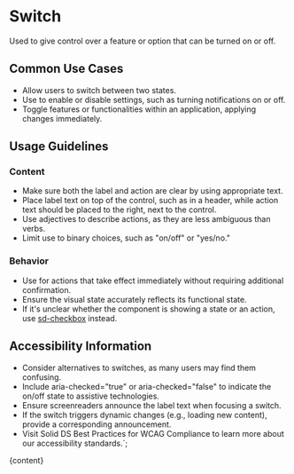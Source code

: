


# Switch

Used to give control over a feature or option that can be turned on or off.

<DefaultStory />

<DocumentationLinks storybookLink="${storybookLink}" figmaLibrary="${figmaLibrary}" figmaDocs="${figmaDocs}" />

## Common Use Cases

- Allow users to switch between two states.
- Use to enable or disable settings, such as turning notifications on or off.
- Toggle features or functionalities within an application, applying changes immediately.

## Usage Guidelines

### Content

- Make sure both the label and action are clear by using appropriate text.
- Place label text on top of the control, such as in a header, while action text should be placed to the right, next to the control.
- Use adjectives to describe actions, as they are less ambiguous than verbs.
- Limit use to binary choices, such as "on/off" or "yes/no."

### Behavior

- Use for actions that take effect immediately without requiring additional confirmation.
- Ensure the visual state accurately reflects its functional state.
- If it's unclear whether the component is showing a state or an action, use [sd-checkbox](?path=/docs/components-sd-checkbox--docs) instead.

## Accessibility Information

- Consider alternatives to switches, as many users may find them confusing.
- Include aria-checked="true" or aria-checked="false" to indicate the on/off state to assistive technologies.
- Ensure screenreaders announce the label text when focusing a switch.
- If the switch triggers dynamic changes (e.g., loading new content), provide a corresponding announcement.
- Visit <sd-link href="https://www.figma.com/design/YDktJcseQIIQbsuCpoKS4V/Component-Docs?node-id=10708-5011&t=Z1FxSGWkmXG5r5sw-4" target="_blank">Solid DS Best Practices for WCAG Compliance</sd-link> to learn more about our accessibility standards.`;

<Meta title="Components/sd-switch/Overview" />

<OverviewFormatter story={SwitchStories.Default}>{content}</OverviewFormatter>
